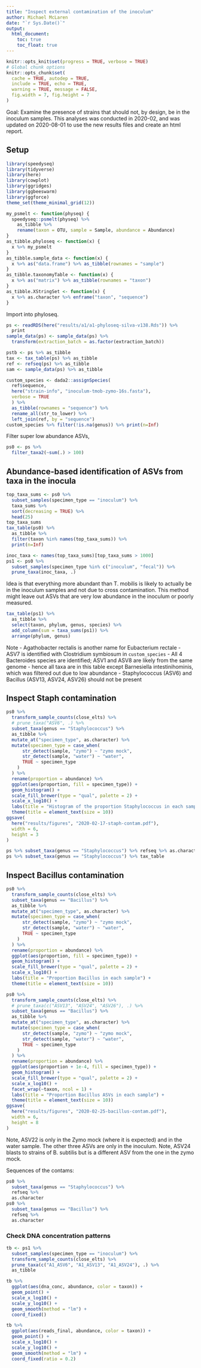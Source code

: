 ```yaml
---
title: "Inspect external contamination of the inoculum"
author: Michael McLaren
date: "`r Sys.Date()`"
output:
  html_document:
    toc: true
    toc_float: true
---
```


```r
knitr::opts_knit$set(progress = TRUE, verbose = TRUE)
# Global chunk options
knitr::opts_chunk$set(
  cache = TRUE, autodep = TRUE,
  include = TRUE, echo = TRUE,
  warning = TRUE, message = FALSE, 
  fig.width = 7, fig.height = 7
)
```

Goal: Examine the presence of strains that should not, by design, be in the
inoculum samples.  This analyses was conducted in 2020-02, and was updated on
2020-08-01 to use the new results files and create an html report.

## Setup

```r
library(speedyseq)
library(tidyverse)
library(here)
library(cowplot)
library(ggridges)
library(ggbeeswarm)
library(ggforce)
theme_set(theme_minimal_grid(12))
```

```r
my_psmelt <- function(physeq) {
  speedyseq::psmelt(physeq) %>%
    as_tibble %>%
    rename(taxon = OTU, sample = Sample, abundance = Abundance)
}
as_tibble.phyloseq <- function(x) {
  x %>% my_psmelt
}
as_tibble.sample_data <- function(x) {
  x %>% as("data.frame") %>% as_tibble(rownames = "sample")
}
as_tibble.taxonomyTable <- function(x) {
  x %>% as("matrix") %>% as_tibble(rownames = "taxon")
}
as_tibble.XStringSet <- function(x) {
  x %>% as.character %>% enframe("taxon", "sequence")
}
```

Import into phyloseq.
```r
ps <- readRDS(here("results/a1/a1-phyloseq-silva-v138.Rds")) %>%
  print
sample_data(ps) <- sample_data(ps) %>%
  transform(extraction_batch = as.factor(extraction_batch))
```

```r
pstb <- ps %>% as_tibble
tax <- tax_table(ps) %>% as_tibble
ref <- refseq(ps) %>% as_tibble
sam <- sample_data(ps) %>% as_tibble
```


```r
custom_species <- dada2::assignSpecies(
  ref$sequence, 
  here("strain-info", "inoculum-tmob-zymo-16s.fasta"),
  verbose = TRUE
  ) %>%
  as_tibble(rownames = "sequence") %>%
  rename_all(str_to_lower) %>%
  left_join(ref, by = "sequence")
custom_species %>% filter(!is.na(genus)) %>% print(n=Inf)
```

Filter super low abundance ASVs,
```r
ps0 <- ps %>%
  filter_taxa2(~sum(.) > 100)
```

## Abundance-based identification of ASVs from taxa in the inocula

```r
top_taxa_sums <- ps0 %>%
  subset_samples(specimen_type == "inoculum") %>% 
  taxa_sums %>%
  sort(decreasing = TRUE) %>%
  head(25)
top_taxa_sums
tax_table(ps0) %>%
  as_tibble %>%
  filter(taxon %in% names(top_taxa_sums)) %>%
  print(n=Inf)
```
```r
inoc_taxa <- names(top_taxa_sums)[top_taxa_sums > 1000]
ps1 <- ps0 %>%
  subset_samples(specimen_type %in% c("inoculum", "fecal")) %>%
  prune_taxa(inoc_taxa, .)
```

Idea is that everything more abundant than T. mobilis is likely to actually be
in the inoculum samples and not due to cross contamination. This method might
leave out ASVs that are very low abundance in the inoculum or poorly measured.

```r
tax_table(ps1) %>%
  as_tibble %>%
  select(taxon, phylum, genus, species) %>%
  add_column(sum = taxa_sums(ps1)) %>%
  arrange(phylum, genus)
```

Note
- Agathobacter rectalis is another name for Eubacterium rectale
- ASV7 is identified with Clostridium symbiosum in `custom_species`
- All 4 Bacteroides species are identified; ASV1 and ASV8 are likely from the same
  genome
- hence all taxa are in this table except Barnesiella intestinihominis, which
  was filtered out due to low abundance
- Staphylococcus (ASV6) and Bacillus (ASV13, ASV24, ASV26) should not be
  present


## Inspect Staph contamination

```r
ps0 %>%
  transform_sample_counts(close_elts) %>%
  # prune_taxa("ASV6", .) %>%
  subset_taxa(genus == "Staphylococcus") %>%
  as_tibble %>%
  mutate_at("specimen_type", as.character) %>%
  mutate(specimen_type = case_when(
      str_detect(sample, "zymo") ~ "zymo mock",
      str_detect(sample, "water") ~ "water",
      TRUE ~ specimen_type
    )
  ) %>%
  rename(proportion = abundance) %>%
  ggplot(aes(proportion, fill = specimen_type)) +
  geom_histogram() +
  scale_fill_brewer(type = "qual", palette = 2) +
  scale_x_log10() +
  labs(title = "Histogram of the proportion Staphylococcus in each sample") +
  theme(title = element_text(size = 10))
ggsave(
  here("results/figures", "2020-02-17-staph-contam.pdf"),
  width = 6,
  height = 3
)
```

```r
ps %>% subset_taxa(genus == "Staphylococcus") %>% refseq %>% as.character
ps %>% subset_taxa(genus == "Staphylococcus") %>% tax_table
```

## Inspect Bacillus contamination

```r
ps0 %>%
  transform_sample_counts(close_elts) %>%
  subset_taxa(genus == "Bacillus") %>%
  as_tibble %>%
  mutate_at("specimen_type", as.character) %>%
  mutate(specimen_type = case_when(
      str_detect(sample, "zymo") ~ "zymo mock",
      str_detect(sample, "water") ~ "water",
      TRUE ~ specimen_type
    )
  ) %>%
  rename(proportion = abundance) %>%
  ggplot(aes(proportion, fill = specimen_type)) +
  geom_histogram() +
  scale_fill_brewer(type = "qual", palette = 2) +
  scale_x_log10() +
  labs(title = "Proportion Bacillus in each sample") +
  theme(title = element_text(size = 10))
```

```r
ps0 %>%
  transform_sample_counts(close_elts) %>%
  # prune_taxa(c("ASV13", "ASV24", "ASV26"), .) %>%
  subset_taxa(genus == "Bacillus") %>%
  as_tibble %>%
  mutate_at("specimen_type", as.character) %>%
  mutate(specimen_type = case_when(
      str_detect(sample, "zymo") ~ "zymo mock",
      str_detect(sample, "water") ~ "water",
      TRUE ~ specimen_type
    )
  ) %>%
  rename(proportion = abundance) %>%
  ggplot(aes(proportion + 1e-4, fill = specimen_type)) +
  geom_histogram() +
  scale_fill_brewer(type = "qual", palette = 2) +
  scale_x_log10() +
  facet_wrap(~taxon, ncol = 1) +
  labs(title = "Proportion Bacillus ASVs in each sample") +
  theme(title = element_text(size = 10))
ggsave(
  here("results/figures", "2020-02-25-bacillus-contam.pdf"),
  width = 6,
  height = 8
)
```

Note, ASV22 is only in the Zymo mock (where it is expected) and in the water
sample. The other three ASVs are only in the inoculum. Note, ASV24 blasts to
strains of B. subtilis but is a different ASV from the one in the zymo mock.

Sequences of the contams:
```r
ps0 %>%
  subset_taxa(genus == "Staphylococcus") %>%
  refseq %>%
  as.character
ps0 %>%
  subset_taxa(genus == "Bacillus") %>%
  refseq %>%
  as.character
```

### Check DNA concentration patterns

```r
tb <- ps1 %>%
  subset_samples(specimen_type == "inoculum") %>%
  transform_sample_counts(close_elts) %>%
  prune_taxa(c("A1_ASV6", "A1_ASV13", "A1_ASV24"), .) %>%
  as_tibble
```

```r
tb %>%
  ggplot(aes(dna_conc, abundance, color = taxon)) +
  geom_point() +
  scale_x_log10() +
  scale_y_log10() +
  geom_smooth(method = "lm") +
  coord_fixed()
```

```r
tb %>%
  ggplot(aes(reads_final, abundance, color = taxon)) +
  geom_point() +
  scale_x_log10() +
  scale_y_log10() +
  geom_smooth(method = "lm") +
  coord_fixed(ratio = 0.2)
```

